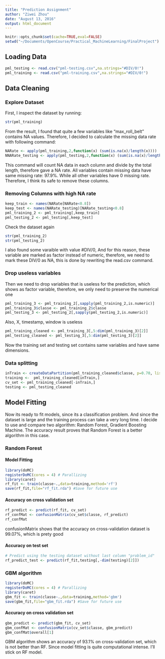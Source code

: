 ```yaml
---
title: "Prediction Assignment"
author: "Ziwei Zhou"
date: "August 13, 2016"
output: html_document
---
```


```r
knitr::opts_chunk$set(cache=TRUE,eval=FALSE)
setwd("~/Documents/OpenCourse/Practical_MachineLearning/FinalProject")
```
## Loading Data
```r
pml_testing <- read.csv("pml-testing.csv",na.strings="#DIV/0!")
pml_training <- read.csv("pml-training.csv",na.strings="#DIV/0!")
```

## Data Cleaning

### Explore Dataset
First, I inspect the dataset by running:
```r
str(pml_training)
```

From the result, I found that quite a few variables like "max_roll_belt" contains NA values. Therefore, I decided to calculate the missing data rate with following command:
```r
NARate <- apply(pml_training,2,function(x) (sum(is.na(x)/length(x))))
NNARate_testing <- apply(pml_testing,2,function(x) (sum(is.na(x)/length(x))))
```
This command will count NA data in each column and divide by the total length, therefore gave a NA rate. All variables contain missing data have same missing rate: 97.9%. While all other variables have 0 missing rate. Therefore, I think its safe to remove these columns. 

### Removing Columns with high NA rate
```r
keep_train <- names(NARate[NARate<0.8])
keep_test <- names(NARate_testing)[NARate_testing<0.8]
pml_training_2 <- pml_training[,keep_train]
pml_testing_2 <- pml_testing[,keep_test]
```
Check the dataset again
```r
str(pml_training_2)
str(pml_testing_2)
```
I also found some varaible with value #DIV/0, And for this reason, these variable are marked as factor instead of numeric, therefore, we need to mark these DIV/0 as NA, this is done by rewriting the read.csv command. 

### Drop useless variables
Then we need to drop variables that is useless for the prediction, which shows as factor variable, therefore, we only need to preserve the numerical one
```r
pml_training_3 <- pml_training_2[,sapply(pml_training_2,is.numeric)]
pml_training_3$classe <- pml_training_2$classe
pml_testing_3 <- pml_testing_2[,sapply(pml_testing_2,is.numeric)]
```

Also, X, timestamp, window is useless
```r
pml_training_cleaned <- pml_training_3[,5:dim(pml_training_3)[2]]
pml_testing_cleaned <- pml_testing_3[,5:dim(pml_testing_3)[2]]
```
Now the training set and testing set contains same variables and have same dimensions.

### Data splitting
```r
inTrain <- createDataPartition(pml_training_cleaned$classe, p=0.70, list=F)
training <-  pml_training_cleaned[inTrain,]
cv_set <- pml_training_cleaned[-inTrain,]
testing <- pml_testing_cleaned
```

## Model Fitting
Now its ready to fit models, since its a classification problem. And since the dataset is large and the training process can take a very long time. I decide to use and compare two algorithm: Random Forest, Gradient Boosting Machine. The accuracy result proves that Random Forest is a better algorithm in this case.

### Random Forest
#### Model Fitting
```r
library(doMC)
registerDoMC(cores = 4) # Parallizing
library(caret)
rf_fit <- train(classe~.,data=training,method='rf')
save(rf_fit,file="rf_fit.rda") #Save for future use
```

#### Accuracy on cross validation set

```r
rf_predict <- predict(rf_fit, cv_set)
rf_confMat <- confusionMatrix(cv_set$classe, rf_predict) 
rf_confMat
```

confusionMatrix shows that the accuracy on cross-validation dataset is 99.07%, which is prety good

#### Accuracy on test set
```r
# Predict using the testing dataset without last column "problem_id"
rf_predict_test <- predict(rf_fit,testing[,-dim(testing)[2]])
```

### GBM algorithm

```r
library(doMC)
registerDoMC(cores = 4) # Parallizing
library(caret)
gbm_fit <- train(classe~.,data=training,method='gbm')
save(gbm_fit,file="gbm_fit.rda") #Save for future use
```

#### Accuracy on cross validation set

```r
gbm_predict <- predict(gbm_fit, cv_set)
gbm_confMat <- confusionMatrix(cv_set$classe, gbm_predict) 
gbm_confMat$overall[1]
```
GBM algorithm shows an accuracy of 93.1% on cross-validation set, which is not better than RF.
Since model fitting is quite computational intense. I'll stick on RF model.
